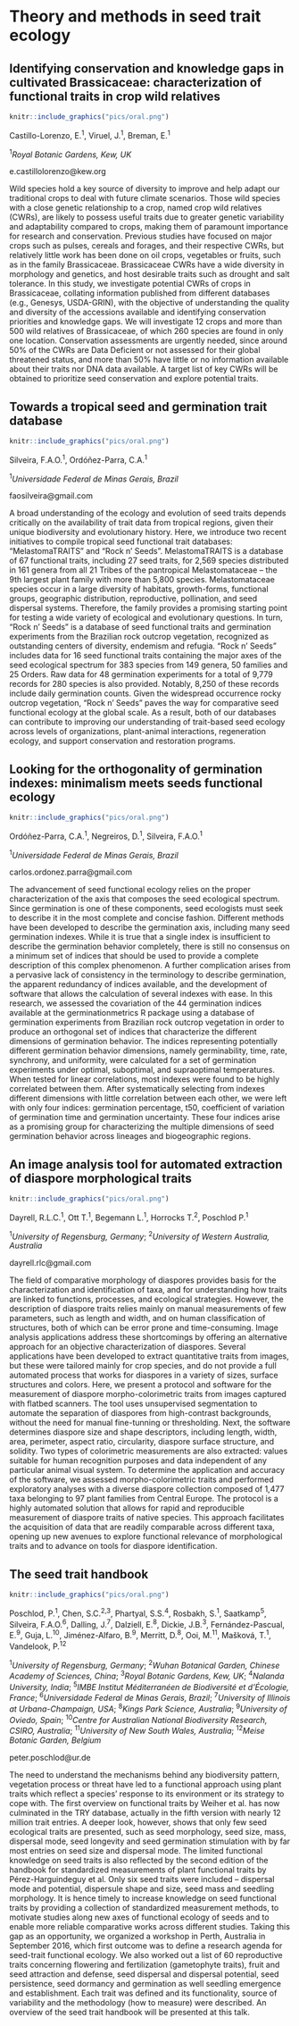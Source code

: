 # Theory and methods in seed trait ecology

\cleardoublepage

## Identifying conservation and knowledge gaps in cultivated Brassicaceae: characterization of functional traits in crop wild relatives

```r
knitr::include_graphics("pics/oral.png")
```

Castillo-Lorenzo, E.^1^, Viruel, J.^1^, Breman, E.^1^

^1^*Royal Botanic Gardens, Kew, UK*

e.castillolorenzo@kew.org

Wild species hold a key source of diversity to improve and help adapt our traditional crops to deal with future climate scenarios. Those wild species with a close genetic relationship to a crop, named crop wild relatives (CWRs), are likely to possess useful traits due to greater genetic variability and adaptability compared to crops, making them of paramount importance for research and conservation. Previous studies have focused on major crops such as pulses, cereals and forages, and their respective CWRs, but relatively little work has been done on oil crops, vegetables or fruits, such as in the family Brassicaceae. Brassicaceae CWRs have a wide diversity in morphology and genetics, and host desirable traits such as drought and salt tolerance. In this study, we investigate potential CWRs of crops in Brassicaceae, collating information published from different databases (e.g., Genesys, USDA-GRIN), with the objective of understanding the quality and diversity of the accessions available and identifying conservation priorities and knowledge gaps. We will investigate 12 crops and more than 500 wild relatives of Brassicaceae, of which 260 species are found in only one location. Conservation assessments are urgently needed, since around 50% of the CWRs are Data Deficient or not assessed for their global threatened status, and more than 50% have little or no information available about their traits nor DNA data available. A target list of key CWRs will be obtained to prioritize seed conservation and explore potential traits.    

\newpage

## Towards a tropical seed and germination trait database

```r
knitr::include_graphics("pics/oral.png")
```

Silveira, F.A.O.^1^, Ordóñez-Parra, C.A.^1^

^1^*Universidade Federal de Minas Gerais, Brazil*

faosilveira@gmail.com

A broad understanding of the ecology and evolution of seed traits depends critically on the availability of trait data from tropical regions, given their unique biodiversity and evolutionary history. Here, we introduce two recent initiatives to compile tropical seed functional trait databases: “MelastomaTRAITS” and “Rock n’ Seeds”. MelastomaTRAITS is a database of 67 functional traits, including 27 seed traits, for 2,569 species distributed in 161 genera from all 21 Tribes of the pantropical Melastomataceae – the 9th largest plant family with more than 5,800 species. Melastomataceae species occur in a large diversity of habitats, growth-forms, functional groups, geographic distribution, reproductive, pollination, and seed dispersal systems. Therefore, the family provides a promising starting point for testing a wide variety of ecological and evolutionary questions. In turn, “Rock n' Seeds” is a database of seed functional traits and germination experiments from the Brazilian rock outcrop vegetation, recognized as outstanding centers of diversity, endemism and refugia. “Rock n' Seeds” includes data for 16 seed functional traits containing the major axes of the seed ecological spectrum for 383 species from 149 genera, 50 families and 25 Orders. Raw data for 48 germination experiments for a total of 9,779 records for 280 species is also provided. Notably, 8,250 of these records include daily germination counts. Given the widespread occurrence rocky outcrop vegetation, “Rock n’ Seeds” paves the way for comparative seed functional ecology at the global scale. As a result, both of our databases can contribute to improving our understanding of trait-based seed ecology across levels of organizations, plant-animal interactions, regeneration ecology, and support conservation and restoration programs. 

\newpage

## Looking for the orthogonality of germination indexes: minimalism meets seeds functional ecology

```r
knitr::include_graphics("pics/oral.png")
```

Ordóñez-Parra, C.A.^1^, Negreiros, D.^1^, Silveira, F.A.O.^1^

^1^*Universidade Federal de Minas Gerais, Brazil*

carlos.ordonez.parra@gmail.com

The advancement of seed functional ecology relies on the proper characterization of the axis that composes the seed ecological spectrum. Since germination is one of these components, seed ecologists must seek to describe it in the most complete and concise fashion. Different methods have been developed to describe the germination axis, including many seed germination indexes. While it is true that a single index is insufficient to describe the germination behavior completely, there is still no consensus on a minimum set of indices that should be used to provide a complete description of this complex phenomenon. A further complication arises from a pervasive lack of consistency in the terminology to describe germination, the apparent redundancy of indices available, and the development of software that allows the calculation of several indexes with ease. In this research, we assessed the covariation of the 44 germination indices available at the germinationmetrics R package using a database of germination experiments from Brazilian rock outcrop vegetation in order to produce an orthogonal set of indices that characterize the different dimensions of germination behavior. The indices representing potentially different germination behavior dimensions, namely germinability, time, rate, synchrony, and uniformity, were calculated for a set of germination experiments under optimal, suboptimal, and supraoptimal temperatures. When tested for linear correlations, most indexes were found to be highly correlated between them. After systematically selecting from indexes different dimensions with little correlation between each other, we were left with only four indices: germination percentage, t50, coefficient of variation of germination time and germination uncertainty. These four indices arise as a promising group for characterizing the multiple dimensions of seed germination behavior across lineages and biogeographic regions.

\newpage

## An image analysis tool for automated extraction of diaspore morphological traits

```r
knitr::include_graphics("pics/oral.png")
```

Dayrell, R.L.C.^1^, Ott T.^1^, Begemann L.^1^, Horrocks T.^2^, Poschlod P.^1^

^1^*University of Regensburg, Germany*; ^2^*University of Western Australia, Australia*

dayrell.rlc@gmail.com

The field of comparative morphology of diaspores provides basis for the characterization and identification of taxa, and for understanding how traits are linked to functions, processes, and ecological strategies. However, the description of diaspore traits relies mainly on manual measurements of few parameters, such as length and width, and on human classification of structures, both of which can be error prone and time-consuming. Image analysis applications address these shortcomings by offering an alternative approach for an objective characterization of diaspores. Several applications have been developed to extract quantitative traits from images, but these were tailored mainly for crop species, and do not provide a full automated process that works for diaspores in a variety of sizes, surface structures and colors. Here, we present a protocol and software for the measurement of diaspore morpho-colorimetric traits from images captured with flatbed scanners. The tool uses unsupervised segmentation to automate the separation of diaspores from high-contrast backgrounds, without the need for manual fine-tunning or thresholding. Next, the software determines diaspore size and shape descriptors, including length, width, area, perimeter, aspect ratio, circularity, diaspore surface structure, and solidity. Two types of colorimetric measurements are also extracted: values suitable for human recognition purposes and data independent of any particular animal visual system. To determine the application and accuracy of the software, we assessed morpho-colorimetric traits and performed exploratory analyses with a diverse diaspore collection composed of 1,477 taxa belonging to 97 plant families from Central Europe. The protocol is a highly automated solution that allows for rapid and reproducible measurement of diaspore traits of native species. This approach facilitates the acquisition of data that are readily comparable across different taxa, opening up new avenues to explore functional relevance of morphological traits and to advance on tools for diaspore identification.

\newpage

## The seed trait handbook

```r
knitr::include_graphics("pics/oral.png")
```

Poschlod, P.^1^, Chen, S.C.^2,3^, Phartyal, S.S.^4^, Rosbakh, S.^1^, Saatkamp^5^, Silveira, F.A.O.^6^, Dalling, J.^7^, Dalziell, E.^8^, Dickie, J.B.^3^, Fernández-Pascual, E.^9^, Guja, L.^10^, Jiménez-Alfaro, B.^9^, Merritt, D.^8^, Ooi, M.^11^, Mašková, T.^1^, Vandelook, P.^12^

^1^*University of Regensburg, Germany*; ^2^*Wuhan Botanical Garden, Chinese Academy of Sciences, China*; ^3^*Royal Botanic Gardens, Kew, UK*; ^4^*Nalanda University, India*; ^5^*IMBE Institut Méditerranéen de Biodiversité et d’Écologie, France*; ^6^*Universidade Federal de Minas Gerais, Brazil*; ^7^*University of Illinois at Urbana-Champaign, USA*; ^8^*Kings Park Science, Australia*; ^9^*University of Oviedo, Spain*; ^10^*Centre for Australian National Biodiversity Research, CSIRO, Australia*; ^11^*University of New South Wales, Australia*; ^12^*Meise Botanic Garden, Belgium*

peter.poschlod@ur.de

The need to understand the mechanisms behind any biodiversity pattern, vegetation process or threat have led to a functional approach using plant traits which reflect a species’ response to its environment or its strategy to cope with. The first overview on functional traits by Weiher et al. has now culminated in the TRY database, actually in the fifth version with nearly 12 million trait entries. A deeper look, however, shows that only few seed ecological traits are presented, such as seed morphology, seed size, mass, dispersal mode, seed longevity and seed germination stimulation with by far most entries on seed size and dispersal mode. The limited functional knowledge on seed traits is also reflected by the second edition of the handbook for standardized measurements of plant functional traits by Pérez-Harguindeguy et al. Only six seed traits were included – dispersal mode and potential, dispersule shape and size, seed mass and seedling morphology. It is hence timely to increase knowledge on seed functional traits by providing a collection of standardized measurement methods, to motivate studies along new axes of functional ecology of seeds and to enable more reliable comparative works across different studies. Taking this gap as an opportunity, we organized a workshop in Perth, Australia in September 2016, which first outcome was to define a research agenda for seed-trait functional ecology. We also worked out a list of 60 reproductive traits concerning flowering and fertilization (gametophyte traits), fruit and seed attraction and defense, seed dispersal and dispersal potential, seed persistence, seed dormancy and germination as well seedling emergence and establishment. Each trait was defined and its functionality, source of variability and the methodology (how to measure) were described. An overview of the seed trait handbook will be presented at this talk.